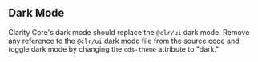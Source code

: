 
<Meta title="Themes" />

## Dark Mode

Clarity Core's dark mode should replace the `@clr/ui` dark mode. Remove any reference to the `@clr/ui`
dark mode file from the source code and toggle dark mode by changing the `cds-theme` attribute to "dark."
